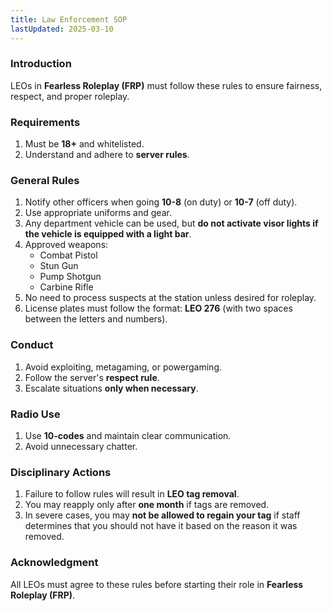 ```yaml
---
title: Law Enforcement SOP
lastUpdated: 2025-03-10
---
```


### **Introduction**

LEOs in **Fearless Roleplay (FRP)** must follow these rules to ensure fairness, respect, and proper roleplay.

### **Requirements**

1. Must be **18+** and whitelisted.
2. Understand and adhere to **server rules**.

### **General Rules**

1. Notify other officers when going **10-8** (on duty) or **10-7** (off duty).
2. Use appropriate uniforms and gear.
3. Any department vehicle can be used, but **do not activate visor lights if the vehicle is equipped with a light bar**.
4. Approved weapons:
   - Combat Pistol
   - Stun Gun
   - Pump Shotgun
   - Carbine Rifle
5. No need to process suspects at the station unless desired for roleplay.
6. License plates must follow the format: **LEO 276** (with two spaces between the letters and numbers).

### **Conduct**

1. Avoid exploiting, metagaming, or powergaming.
2. Follow the server's **respect rule**.
3. Escalate situations **only when necessary**.

### **Radio Use**

1. Use **10-codes** and maintain clear communication.
2. Avoid unnecessary chatter.

### **Disciplinary Actions**

1. Failure to follow rules will result in **LEO tag removal**.
2. You may reapply only after **one month** if tags are removed.
3. In severe cases, you may **not be allowed to regain your tag** if staff determines that you should not have it based on the reason it was removed.

### **Acknowledgment**

All LEOs must agree to these rules before starting their role in **Fearless Roleplay (FRP)**.
